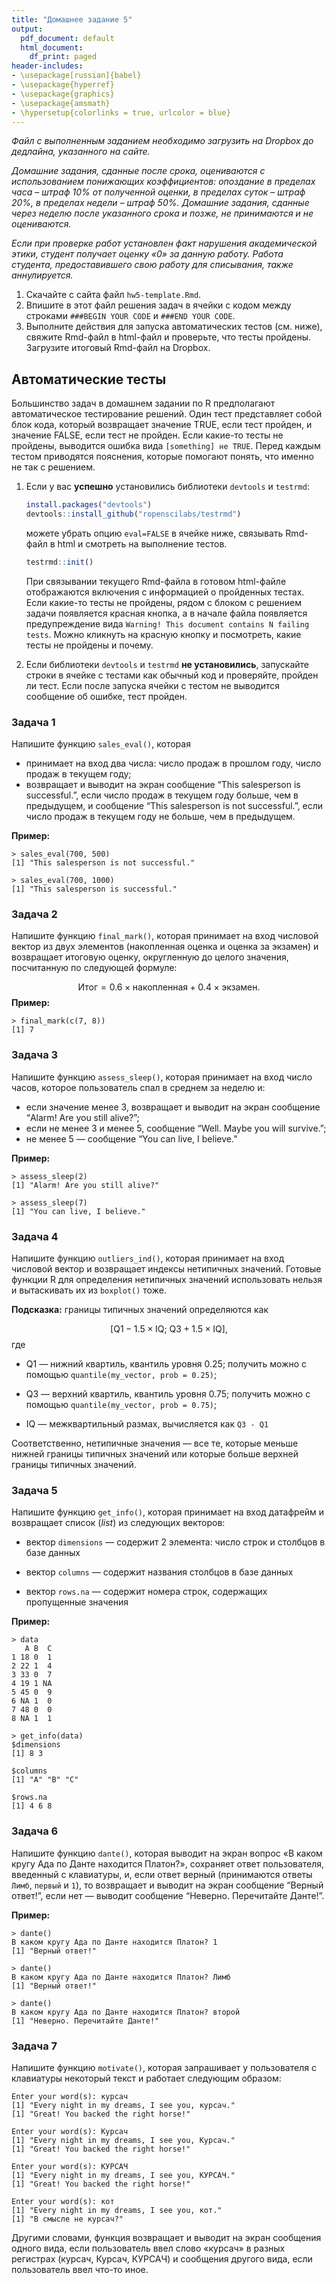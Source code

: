 ```yaml
---
title: "Домашнее задание 5"
output:
  pdf_document: default
  html_document:
    df_print: paged
header-includes:
- \usepackage[russian]{babel}
- \usepackage{hyperref}
- \usepackage{graphics}
- \usepackage{amsmath}
- \hypersetup{colorlinks = true, urlcolor = blue}
---
```


*Файл с выполненным заданием необходимо загрузить на Dropbox до дедлайна, указанного на сайте.* 

*Домашние задания, сданные после срока, оцениваются с использованием понижающих коэффициентов: опоздание в пределах часа – штраф 10% от полученной оценки, в пределах суток – штраф 20%, в пределах недели – штраф 50%. Домашние задания, сданные через неделю после указанного срока и позже, не принимаются и не оцениваются.*

*Если при проверке работ установлен факт нарушения академической этики, студент получает оценку «0» за данную работу. Работа студента, предоставившего свою работу для списывания, также аннулируется.*

1. Скачайте с сайта файл `hw5-template.Rmd`. 
2. Впишите в этот файл решения задач в ячейки с кодом между строками `###BEGIN YOUR CODE` и `###END YOUR CODE`. 
3. Выполните действия для запуска автоматических тестов (см. ниже), свяжите Rmd-файл в html-файл и проверьте, что тесты пройдены. Загрузите итоговый Rmd-файл на Dropbox.

## Автоматические тесты

Большинство задач в домашнем задании по R предполагают автоматическое тестирование решений. Один тест представляет собой блок кода, который возвращает значение TRUE, если тест пройден, и значение FALSE, если тест не пройден. Если какие-то тесты не пройдены, выводится ошибка вида `[something] не TRUE`. Перед каждым тестом приводятся пояснения, которые помогают понять, что именно не так с решением.

1. Если у вас **успешно** установились библиотеки `devtools` и `testrmd`:

    ```r
    install.packages("devtools")
    devtools::install_github("ropenscilabs/testrmd")
    ```

    можете убрать опцию `eval=FALSE` в ячейке ниже, связывать Rmd-файл в html и смотреть на выполнение тестов. 
    
    ```r
    testrmd::init()
    ```
    
    При связывании текущего Rmd-файла в готовом html-файле отображаются включения с информацией о пройденных тестах. Если какие-то тесты не пройдены, рядом с блоком с решением задачи появляется красная кнопка, а в начале файла появляется предупреждение вида `Warning! This document contains N failing tests`. Можно кликнуть на красную кнопку и посмотреть, какие тесты не пройдены и почему.


2. Если библиотеки `devtools` и `testrmd` **не установились**, запускайте строки в ячейке с тестами как обычный код и проверяйте, пройден ли тест. Если после запуска ячейки с тестом не выводится сообщение об ошибке, тест пройден. 

\newpage

### Задача 1

Напишите функцию `sales_eval()`, которая 

* принимает на вход два числа: число продаж в прошлом году, число продаж в текущем году;
* возвращает и выводит на экран сообщение "This salesperson is successful.", если число продаж в текущем году больше, чем в предыдущем, и сообщение "This salesperson is not successful.", если число продаж в текущем году не больше, чем в предыдущем.

**Пример:**

```
> sales_eval(700, 500)
[1] "This salesperson is not successful."

> sales_eval(700, 1000)
[1] "This salesperson is successful."
```

### Задача 2

Напишите функцию `final_mark()`, которая принимает на вход числовой вектор из двух элементов (накопленная оценка и оценка за экзамен) и возвращает итоговую оценку, округленную до целого значения, посчитанную по следующей формуле:

$$
\text{Итог} = 0.6 \times \text{накопленная} + 0.4 \times \text{экзамен}.
$$
**Пример:**

```
> final_mark(c(7, 8))
[1] 7
```

### Задача 3

Напишите функцию `assess_sleep()`, которая принимает на вход число часов, которое пользователь спал в среднем за неделю и: 

* если значение менее 3, возвращает и выводит на экран сообщение "Alarm! Are you still alive?";
* если не менее 3 и менее 5, сообщение "Well. Maybe you will survive.";
* не менее 5 — сообщение "You can live, I believe."

**Пример:**

```
> assess_sleep(2)
[1] "Alarm! Are you still alive?"

> assess_sleep(7)
[1] "You can live, I believe."
```

### Задача 4

Напишите функцию `outliers_ind()`, которая принимает на вход числовой вектор и возвращает индексы нетипичных значений. Готовые функции R для определения нетипичных значений использовать нельзя и вытаскивать их из `boxplot()` тоже.

**Подсказка:** границы типичных значений определяются как 

$$
[\text{Q1} - 1.5 \times \text{IQ};~\text{Q3} + 1.5 \times \text{IQ}],
$$
где

* $\text{Q1}$ — нижний квартиль, квантиль уровня 0.25; получить можно с помощью `quantile(my_vector, prob = 0.25)`;

* $\text{Q3}$ — верхний квартиль, квантиль уровня 0.75; получить можно с помощью `quantile(my_vector, prob = 0.75)`;

* $\text{IQ}$ — межквартильный размах, вычисляется как `Q3 - Q1`

Соответственно, нетипичные значения — все те, которые меньше нижней границы типичных значений или которые больше верхней границы типичных значений.

### Задача 5

Напишите функцию `get_info()`, которая принимает на вход датафрейм и возвращает список (*list*) из следующих векторов:

* вектор `dimensions` — содержит 2 элемента: число строк и столбцов в базе данных

* вектор `columns` — содержит названия столбцов в базе данных

* вектор `rows.na` — содержит номера строк, содержащих пропущенные значения

**Пример:**

```
> data
   A B  C
1 18 0  1
2 22 1  4
3 33 0  7
4 19 1 NA
5 45 0  9
6 NA 1  0
7 48 0  0
8 NA 1  1

> get_info(data)
$dimensions
[1] 8 3

$columns
[1] "A" "B" "C"

$rows.na
[1] 4 6 8
```

### Задача 6

Напишите функцию `dante()`, которая выводит на экран вопрос «В каком кругу Ада по Данте находится Платон?», сохраняет ответ пользователя, введенный с клавиатуры, и, если ответ верный (принимаются ответы `Лимб`, `первый` и `1`), то возвращает и выводит на экран сообщение "Верный ответ!", если нет — выводит сообщение "Неверно. Перечитайте Данте!".

**Пример:**

```
> dante()
В каком кругу Ада по Данте находится Платон? 1
[1] "Верный ответ!"

> dante()
В каком кругу Ада по Данте находится Платон? Лимб
[1] "Верный ответ!"

> dante()
В каком кругу Ада по Данте находится Платон? второй
[1] "Неверно. Перечитайте Данте!"
```

### Задача 7

Напишите функцию `motivate()`, которая запрашивает у пользователя с клавиатуры некоторый текст и работает следующим образом:

```
Enter your word(s): курсач
[1] "Every night in my dreams, I see you, курсач."
[1] "Great! You backed the right horse!"

Enter your word(s): Курсач
[1] "Every night in my dreams, I see you, Курсач."
[1] "Great! You backed the right horse!"

Enter your word(s): КУРСАЧ
[1] "Every night in my dreams, I see you, КУРСАЧ."
[1] "Great! You backed the right horse!"

Enter your word(s): кот
[1] "Every night in my dreams, I see you, кот."
[1] "В смысле не курсач?"
```
Другими словами, функция возвращает и выводит на экран сообщения одного вида, если пользователь ввел слово «курсач» в разных регистрах (курсач, Курсач, КУРСАЧ) и сообщения другого вида, если пользователь ввел что-то иное.